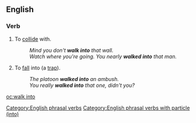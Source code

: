 ==English==

===Verb===
{{en-verb|inf=[[walk]] [[into]]|walks into|walking into|walked into}}

# To [[collide]] with.
#: ''Mind you don't '''walk into''' that wall.''
#: ''Watch where you're going. You nearly '''walked into''' that man.''
# To [[fall]] into (a [[trap]]).
#: ''The platoon '''walked into''' an ambush.''
#: ''You really '''walked into''' that one, didn't you?''

[[Category:English phrasal verbs]]
[[Category:English phrasal verbs with particle (into)]]

[[oc:walk into]]